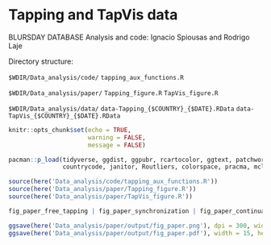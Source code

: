 # Tapping and TapVis data
BLURSDAY DATABASE
Analysis and code: Ignacio Spiousas and Rodrigo Laje


Directory structure:

`$WDIR/Data_analysis/code/`
`tapping_aux_functions.R`

`$WDIR/Data_analysis/paper/`
`Tapping_figure.R`
`TapVis_figure.R`

`$WDIR/Data_analysis/data/`
`data-Tapping_{$COUNTRY}_{$DATE}.RData`
`data-TapVis_{$COUNTRY}_{$DATE}.RData` 



```r
knitr::opts_chunk$set(echo = TRUE,
                      warning = FALSE,
                      message = FALSE)
```

```r
pacman::p_load(tidyverse, ggdist, ggpubr, rcartocolor, ggtext, patchwork, here, 
               countrycode, janitor, Routliers, colorspace, pracma, mclust, lme4, patchwork)

source(here('Data_analysis/code/tapping_aux_functions.R'))
source(here('Data_analysis/paper/Tapping_figure.R'))
source(here('Data_analysis/paper/TapVis_figure.R'))

fig_paper_free_tapping | fig_paper_synchronization | fig_paper_continuation 

ggsave(here('Data_analysis/paper/output/fig_paper.png'), dpi = 300, width = 15, height = 15, units = "cm")
ggsave(here('Data_analysis/paper/output/fig_paper.pdf'), width = 15, height = 15, units = "cm")
```

